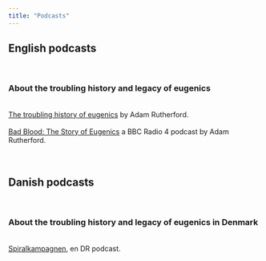 ```yaml
---
title: "Podcasts"
---
```


## English podcasts {.unlisted}
<br>

### About the troubling history and legacy of eugenics {.unlisted}
<br>
<a href="https://howtoacademy.com/podcasts/adam-rutherford-the-troubling-history-of-eugenics/" target="_blank" rel="noopener noreferrer" title="Adam Rutherford - The Troubling History of Eugenics">The troubling history of eugenics</a> by Adam Rutherford.
<br><br>
<a href="https://www.bbc.co.uk/programmes/m001fd36" target="_blank" rel="noopener noreferrer" title="Bad Blood: The Story of Eugenics">Bad Blood: The Story of Eugenics</a> a BBC Radio 4 podcast by Adam Rutherford.
<br><br><br>

## Danish podcasts {.unlisted}
<br>

### About the troubling history and legacy of eugenics in Denmark {.unlisted}
<br>
<a href="https://www.dr.dk/lyd/p1/spiralkampagnen" target="_blank" rel="noopener noreferrer" title="Spiralkampagnen">Spiralkampagnen</a>, en DR podcast.
<br><br><br>